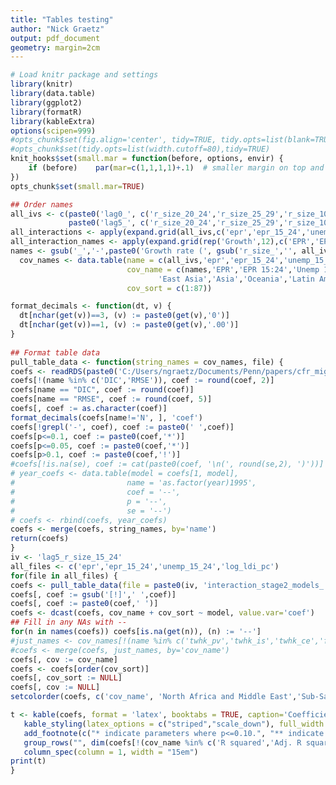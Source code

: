 ```yaml
---
title: "Tables testing"
author: "Nick Graetz"
output: pdf_document
geometry: margin=2cm
---
```

  
```r
# Load knitr package and settings
library(knitr)
library(data.table)
library(ggplot2)
library(formatR)
library(kableExtra)
options(scipen=999)
#opts_chunk$set(fig.align='center', tidy=TRUE, tidy.opts=list(blank=TRUE, width.cutoff=40), warning=FALSE,message=FALSE)
#opts_chunk$set(tidy.opts=list(width.cutoff=80),tidy=TRUE)
knit_hooks$set(small.mar = function(before, options, envir) {
    if (before)    par(mar=c(1,1,1,1)+.1)  # smaller margin on top and right
})
opts_chunk$set(small.mar=TRUE)
```


```r
## Order names
all_ivs <- c(paste0('lag0_', c('r_size_20_24','r_size_25_29','r_size_10_19','r_size_15_24','r_size_15_19','r_size_15_29')),
             paste0('lag5_', c('r_size_20_24','r_size_25_29','r_size_10_19','r_size_15_24','r_size_15_19','r_size_15_29')))
all_interactions <- apply(expand.grid(all_ivs,c('epr','epr_15_24','unemp_15_24','log_ldi_pc')), 1, paste, collapse=":")
all_interaction_names <- apply(expand.grid(rep('Growth',12),c('EPR','EPR 15:24','Unemp 15:24','Log(ldi/pc)')), 1, paste, collapse="*")
names <- gsub('_','-',paste0('Growth rate (', gsub('r_size_','', all_ivs), ')'))
  cov_names <- data.table(name = c(all_ivs,'epr','epr_15_24','unemp_15_24','log_ldi_pc',all_interactions,'r_ldi_pc','percent_agriculture','log_lag5_out_rate','ldi_pc_gap','lag5_net_migration','gbd_mx_shocks','edu','urbanicity','polity2','as.factor(year)1995','as.factor(year)2000','as.factor(year)2005','year','North Africa and Middle East','Sub-Saharan Africa','South Asia','East Asia','Asia','Oceania','Latin America and Caribbean','R^2','Adj. R^2','N'),
                          cov_name = c(names,'EPR','EPR 15:24','Unemp 15:24','Log(ldi/pc)',all_interaction_names,'Growth in LDI/pc','Percent agriculture','Lagged out-migration','LDI/pc gap','Lagged net-migration','Mortality shocks','Education','Urbanicity','Polity2','1995','2000','2005','Year','North Africa and Middle East','Sub-Saharan Africa','South Asia',
                                 'East Asia','Asia','Oceania','Latin America and Caribbean','R squared','Adj. R squared','N'),
                          cov_sort = c(1:87))

format_decimals <- function(dt, v) {
  dt[nchar(get(v))==3, (v) := paste0(get(v),'0')]
  dt[nchar(get(v))==1, (v) := paste0(get(v),'.00')]
}
  
## Format table data
pull_table_data <- function(string_names = cov_names, file) {
coefs <- readRDS(paste0('C:/Users/ngraetz/Documents/Penn/papers/cfr_migration/paper_figs/', file, '.RDS'))
coefs[!(name %in% c('DIC','RMSE')), coef := round(coef, 2)]
coefs[name == "DIC", coef := round(coef)]
coefs[name == "RMSE", coef := round(coef, 5)]
coefs[, coef := as.character(coef)]
format_decimals(coefs[name!='N', ], 'coef')
coefs[!grepl('-', coef), coef := paste0(' ',coef)]
coefs[p<=0.1, coef := paste0(coef,'*')]
coefs[p<=0.05, coef := paste0(coef,'*')]
coefs[p>0.1, coef := paste0(coef,'!')]
#coefs[!is.na(se), coef := cat(paste0(coef, '\n(', round(se,2), ')'))]
# year_coefs <- data.table(model = coefs[1, model],
#                         name = 'as.factor(year)1995',
#                         coef = '--',
#                         p = '--',
#                         se = '--')
# coefs <- rbind(coefs, year_coefs)
coefs <- merge(coefs, string_names, by='name')
return(coefs)
}
iv <- 'lag5_r_size_15_24'
all_files <- c('epr','epr_15_24','unemp_15_24','log_ldi_pc')
for(file in all_files) {
coefs <- pull_table_data(file = paste0(iv, 'interaction_stage2_models_', file))
coefs[, coef := gsub('[!]',' ',coef)]
coefs[, coef := paste0(coef,' ')]
coefs <- dcast(coefs, cov_name + cov_sort ~ model, value.var='coef')
## Fill in any NAs with --
for(n in names(coefs)) coefs[is.na(get(n)), (n) := '--']
#just_names <- cov_names[!(name %in% c('twhk_pv','twhk_is','twhk_ce','fwp_kt')), c('cov_name','cov_sort')]
#coefs <- merge(coefs, just_names, by='cov_name')
coefs[, cov := cov_name]
coefs <- coefs[order(cov_sort)]
coefs[, cov_sort := NULL]
coefs[, cov := NULL]
setcolorder(coefs, c('cov_name', 'North Africa and Middle East','Sub-Saharan Africa','Asia','Latin America and Caribbean','Stage1','All countries'))

t <- kable(coefs, format = 'latex', booktabs = TRUE, caption='Coefficients from models (including education).', col.names = c('',c('NAME','SSA','Asia','Latin America', 'Stage1', 'All countries')), digits = 2, escape = FALSE) %>%
   kable_styling(latex_options = c("striped","scale_down"), full_width = T, position = "center", font_size = 8) %>%
   add_footnote(c("* indicate parameters where p<=0.10.", "** indicate parameters where p<=0.05.", "All models include country fixed effects.")) %>%
   group_rows("", dim(coefs[!(cov_name %in% c('R squared','Adj. R squared', 'N')), ])[1] + 1, dim(coefs[!(cov_name %in% c('R squared','Adj. R squared', 'N')), ])[1] + 3) %>%
   column_spec(column = 1, width = "15em")
print(t)
}
```

